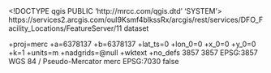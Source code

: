 <!DOCTYPE qgis PUBLIC 'http://mrcc.com/qgis.dtd' 'SYSTEM'>
<qgis version="3.34.4-Prizren">
  <identifier>https://services2.arcgis.com/ouI9Ksmf4blkssRx/arcgis/rest/services/DFO_Facility_Locations/FeatureServer/11</identifier>
  <parentidentifier></parentidentifier>
  <language></language>
  <type>dataset</type>
  <title>DFO Hatcheries</title>
  <abstract></abstract>
  <links>
    <link type="WWW:LINK" url="https://services2.arcgis.com/ouI9Ksmf4blkssRx/arcgis/rest/services/DFO_Facility_Locations/FeatureServer/11" size="" description="" format="" mimeType="" name="Source"/>
  </links>
  <dates/>
  <fees></fees>
  <encoding></encoding>
  <crs>
    <spatialrefsys nativeFormat="Wkt">
      <wkt></wkt>
      <proj4>+proj=merc +a=6378137 +b=6378137 +lat_ts=0 +lon_0=0 +x_0=0 +y_0=0 +k=1 +units=m +nadgrids=@null +wktext +no_defs</proj4>
      <srsid>3857</srsid>
      <srid>3857</srid>
      <authid>EPSG:3857</authid>
      <description>WGS 84 / Pseudo-Mercator</description>
      <projectionacronym>merc</projectionacronym>
      <ellipsoidacronym>EPSG:7030</ellipsoidacronym>
      <geographicflag>false</geographicflag>
    </spatialrefsys>
  </crs>
  <extent>
    <spatial dimensions="2" minz="nan" maxy="8636373.36422615312039852" maxz="nan" crs="EPSG:3857" miny="6142854.37795746698975563" minx="-15039169.47627317160367966" maxx="-12985693.4182793777436018"/>
  </extent>
</qgis>
